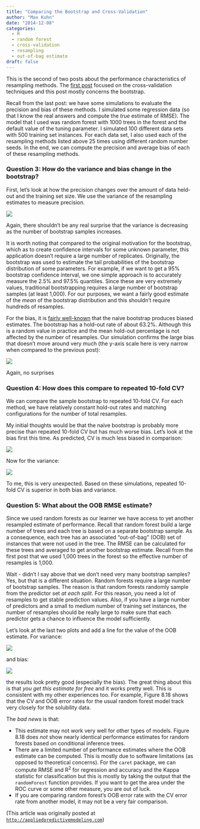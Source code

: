 ```yaml
---
title: "Comparing the Bootstrap and Cross-Validation"
author: "Max Kuhn"
date: "2014-12-08"
categories:
  - R
  - random forest
  - cross-validation
  - resampling
  - out-of-bag estimate
draft: false
---
```


This is the second of two posts about the performance characteristics of resampling methods. The [first post](../comparing-different-species-of-crossvalidation/) focused on the cross-validation techniques and this post mostly concerns the bootstrap. 


Recall from the last post: we have some simulations to evaluate the precision and bias of these methods. I simulated some regression data (so that I know the real answers and compute the _true_ estimate of RMSE). The model that I used was random forest with 1000 trees in the forest and the default value of the tuning parameter. I simulated 100 different data sets with 500 training set instances. For each data set, I also used each of the resampling methods listed above 25 times using different random number seeds. In the end, we can compute the precision and average bias of each of these resampling methods. 


### Question 3: How do the variance and bias change in the bootstrap? 


First, let’s look at how the precision changes over the amount of data held-out and the training set size. We use the variance of the resampling estimates to measure precision. 

![](median_variance_over_reps.png){fig-align="center"}

Again, there shouldn't be any real surprise that the variance is decreasing as the number of bootstrap samples increases. 

It is worth noting that compared to the original motivation for the bootstrap, which as to create confidence intervals for some unknown parameter, this application doesn't require a large number of replicates. Originally, the bootstrap was used to estimate the tail probabilities of the bootstrap distribution of some parameters. For example, if we want to get a 95% bootstrap confidence interval, we one simple approach is to accurately measure the 2.5% and 97.5% quantiles. Since these are very extremely values, traditional bootstrapping requires a large number of bootstrap samples (at least 1,000). For our purposes, we want a fairly good estimate of the _mean_ of the bootstrap distribution and this shouldn't require hundreds of resamples.  

For the bias, it is [fairly well-known](http://scholar.google.com/scholar?q=Improvements+on+cross-validation%3A+the+632%2B+bootstrap+method&btnG=&hl=en&as_sdt=0%2C5) that the naive bootstrap produces biased estimates. The bootstrap has a hold-out rate of about 63.2%. Although this is a random value in practice and the mean hold-out percentage is not affected by the number of resamples. Our simulation confirms the large bias that doesn't move around very much (the y-axis scale here is very narrow when compared to the previous post):

![](median_bias_over_reps.png){fig-align="center"}

Again, no surprises

### Question 4: How does this compare to repeated 10-fold CV?


We can compare the sample bootstrap to repeated 10-fold CV. For each method, we have relatively constant hold-out rates and matching configurations for the number of total resamples. 

My initial thoughts would be that the naive bootstrap is probably more precise than repeated 10-fold CV but has much worse bias. Let's look at the bias first this time. As predicted, CV is much less biased in comparison:

![](median_bias_compare.png){fig-align="center"}

Now for the variance:

![](median_variance_compare.png){fig-align="center"}

To me, this is very unexpected. Based on these simulations, repeated 10-fold CV is superior in both bias and variance. 


### Question 5: What about the OOB RMSE estimate?


Since we used random forests as our learner we have access to yet another resampled estimate of performance. Recall that random forest build a large number of trees and each tree is based on a separate bootstrap sample. As a consequence, each tree has an associated "out-of-bag" (OOB) set of instances that were not used in the tree. The RMSE can be calculated for these trees and averaged to get another bootstrap estimate. Recall from the first post that we used 1,000 trees in the forest so the effective number of resamples is 1,000. 

Wait - didn't I say above that we don't need very many bootstrap samples? Yes, but that is a different situation. Random forests require a large number of bootstrap samples. The reason is that random forests randomly sample from the predictor set _at each split_. For this reason, you need a lot of resamples to get stable prediction values. Also, if you have a large number of predictors and a small to medium number of training set instances, the number of resamples should be really large to make sure that each predictor gets a chance to influence the model sufficiently. 

Let's look at the last two plots and add a line for the value of the OOB estimate. For variance:

![](median_variance_oob.png){fig-align="center"}

and bias:

![](median_bias_oob.png){fig-align="center"}

the results look pretty good (especially the bias). The great thing about this is that _you get this estimate for free_ and it works pretty well. This is consistent with my other experiences too. For example, Figure 8.18 shows that the CV and OOB error rates for the usual random forest model track very closely for the solubility data. 

The _bad news_ is that:

* This estimate may not work very well for other types of models. Figure 8.18 does _not_ show nearly identical performance estimates for random forests based on conditional inference trees.
* There are a limited number of performance estimates where the OOB estimate can be computed. This is mostly due to software limitations (as opposed to theoretical concerns). For the `caret` package, we can compute RMSE and R<sup>2</sup> for regression and accuracy and the Kappa statistic for classification but this is mostly by taking the output that the `randomForest` function provides. If you want to get the area under the ROC curve or some other measure, you are out of luck. 
* If you are comparing random forest’s OOB error rate with the CV error rate from another model, it may not be a very fair comparison. 

(This article was originally posted at [`http://appliedpredictivemodeling.com`](https://appliedpredictivemodeling.com/blog/2014/11/27/08ks7leh0zof45zpf5vqe56d1sahb0))